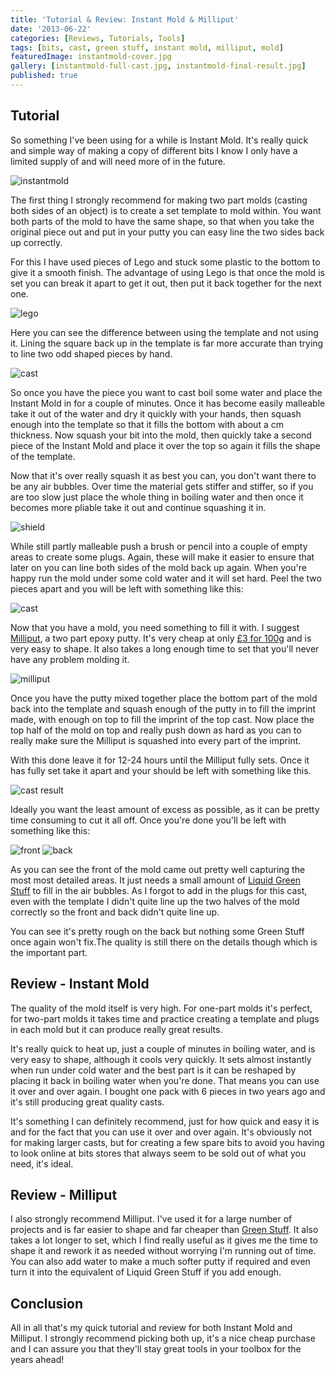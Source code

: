 ```yaml
---
title: 'Tutorial & Review: Instant Mold & Milliput'
date: '2013-06-22'
categories: [Reviews, Tutorials, Tools]
tags: [bits, cast, green stuff, instant mold, milliput, mold]
featuredImage: instantmold-cover.jpg
gallery: [instantmold-full-cast.jpg, instantmold-final-result.jpg]
published: true
---
```


## Tutorial

So something I've been using for a while is Instant Mold. It's really quick and simple way of making a copy of
different bits I know I only have a limited supply of and will need more of in the future.

![instantmold](instantmold.jpg)

The first thing I strongly recommend for making two part molds (casting both sides of an object) is to create a
set template to mold within. You want both parts of the mold to have the same shape, so that when you take the
original piece out and put in your putty you can easy line the two sides back up correctly.

For this I have used pieces of Lego and stuck some plastic to the bottom to give it a smooth finish. The advantage
of using Lego is that once the mold is set you can break it apart to get it out, then put it back together for the
next one.

![lego](instantmold-lego.jpg)

Here you can see the difference between using the template and not using it. Lining the square back up in the
template is far more accurate than trying to line two odd shaped pieces by hand.

![cast](instantmold-cast.jpg)

So once you have the piece you want to cast boil some water and place the Instant Mold in for a couple of minutes.
Once it has become easily malleable take it out of the water and dry it quickly with your hands, then squash enough
into the template so that it fills the bottom with about a cm thickness. Now squash your bit into the mold, then
quickly take a second piece of the Instant Mold and place it over the top so again it fills the shape of the template.

Now that it's over really squash it as best you can, you don't want there to be any air bubbles. Over time the
material gets stiffer and stiffer, so if you are too slow just place the whole thing in boiling water and then
once it becomes more pliable take it out and continue squashing it in.

![shield](instantmold-shield.jpg)

While still partly malleable push a brush or pencil into a couple of empty areas to create some plugs. Again,
these will make it easier to ensure that later on you can line both sides of the mold back up again. When you're
happy run the mold under some cold water and it will set hard. Peel the two pieces apart and you will be left with
something like this:

![cast](instantmold-cast-2.jpg)

Now that you have a mold, you need something to fill it with. I suggest [Milliput](http://www.milliput.com/), a two
part epoxy putty. It's very cheap at only [£3 for 100g](http://www.amazon.co.uk/dp/B001OBBTMW) and is very easy to
shape. It also takes a long enough time to set that you'll never have any problem molding it.

![milliput](instantmold-milliput.jpg)

Once you have the putty mixed together place the bottom part of the mold back into the template and squash enough of
the putty in to fill the imprint made, with enough on top to fill the imprint of the top cast. Now place the top half
of the mold on top and really push down as hard as you can to really make sure the Milliput is squashed into every
part of the imprint.

With this done leave it for 12-24 hours until the Milliput fully sets. Once it has fully set take it apart and your
should be left with something like this.

![cast result](instantmold-cast-result.jpg)

Ideally you want the least amount of excess as possible, as it can be pretty time consuming to cut it all off.
Once you're done you'll be left with something like this:

![front](instantmold-cast-filed.jpg)
![back](instantmold-cast-back-filed.jpg)

As you can see the front of the mold came out pretty well capturing the most most detailed areas. It just needs a
small amount of [Liquid Green Stuff](http://www.games-workshop.com/en-GB/Citadel-Technical?s=99189956004) to fill
in the air bubbles. As I forgot to add in the plugs for this cast, even with the template I didn't quite line up the
two halves of the mold correctly so the front and back didn't quite line up.

You can see it's pretty rough on the back but nothing some Green Stuff once again won't fix.The quality is still there
on the details though which is the important part.

## Review - Instant Mold

The quality of the mold itself is very high. For one-part molds it's perfect, for two-part molds it takes time and
practice creating a template and plugs in each mold but it can produce really great results.

It's really quick to heat up, just a couple of minutes in boiling water, and is very easy to shape, although it cools
very quickly. It sets almost instantly when run under cold water and the best part is it can be reshaped by placing it
back in boiling water when you're done. That means you can use it over and over again. I bought one pack with 6 pieces
in two years ago and it's still producing great quality casts.

It's something I can definitely recommend, just for how quick and easy it is and for the fact that you can use it over
and over again. It's obviously not for making larger casts, but for creating a few spare bits to avoid you having to
look online at bits stores that always seem to be sold out of what you need, it's ideal.

## Review - Milliput

I also strongly recommend Milliput. I've used it for a large number of projects and is far easier to shape and far
cheaper than [Green Stuff](http://www.games-workshop.com/en-GB/Green-Stuff). It also takes a lot longer to set, which
I find really useful as it gives me the time to shape it and rework it as needed without worrying I'm running out of
time. You can also add water to make a much softer putty if required and even turn it into the equivalent of Liquid
Green Stuff if you add enough.

## Conclusion

All in all that's my quick tutorial and review for both Instant Mold and Milliput. I strongly recommend picking both
up, it's a nice cheap purchase and I can assure you that they'll stay great tools in your toolbox for the years ahead!
